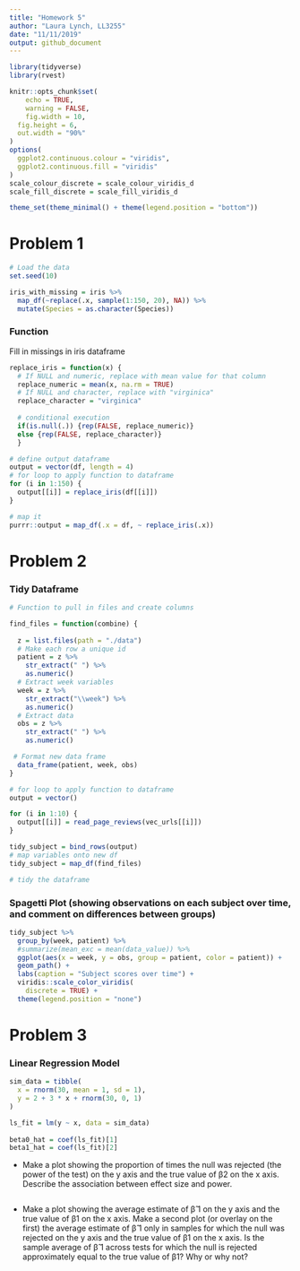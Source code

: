 ```yaml
---
title: "Homework 5"
author: "Laura Lynch, LL3255"
date: "11/11/2019"
output: github_document
---
```


```r

library(tidyverse)
library(rvest)

knitr::opts_chunk$set(
	echo = TRUE,
	warning = FALSE,
	fig.width = 10, 
  fig.height = 6,
  out.width = "90%"
)
options(
  ggplot2.continuous.colour = "viridis",
  ggplot2.continuous.fill = "viridis"
)
scale_colour_discrete = scale_colour_viridis_d
scale_fill_discrete = scale_fill_viridis_d

theme_set(theme_minimal() + theme(legend.position = "bottom"))
```

# Problem 1
```r
# Load the data
set.seed(10)

iris_with_missing = iris %>% 
  map_df(~replace(.x, sample(1:150, 20), NA)) %>%
  mutate(Species = as.character(Species))
```

### Function

Fill in missings in iris dataframe
```r
replace_iris = function(x) {
  # If NULL and numeric, replace with mean value for that column
  replace_numeric = mean(x, na.rm = TRUE)
  # If NULL and character, replace with "virginica"
  replace_character = "virginica"
  
  # conditional execution
  if(is.null(.)) {rep(FALSE, replace_numeric)}
  else {rep(FALSE, replace_character)}
  }

# define output dataframe
output = vector(df, length = 4)
# for loop to apply function to dataframe
for (i in 1:150) {
  output[[i]] = replace_iris(df[[i]])
}

# map it
purrr::output = map_df(.x = df, ~ replace_iris(.x))

```


# Problem 2

### Tidy Dataframe
```r
# Function to pull in files and create columns

find_files = function(combine) {
  
  z = list.files(path = "./data")
  # Make each row a unique id
  patient = z %>%
    str_extract(" ") %>%
    as.numeric()
  # Extract week variables
  week = z %>%
    str_extract("\\week") %>%
    as.numeric()
  # Extract data
  obs = z %>%
    str_extract(" ") %>%
    as.numeric()

 # Format new data frame 
  data_frame(patient, week, obs)
}

# for loop to apply function to dataframe
output = vector()

for (i in 1:10) {
  output[[i]] = read_page_reviews(vec_urls[[i]])
}

tidy_subject = bind_rows(output)
# map variables onto new df
tidy_subject = map_df(find_files)

# tidy the dataframe
```

### Spagetti Plot (showing observations on each subject over time, and comment on differences between groups)

```r
tidy_subject %>% 
  group_by(week, patient) %>% 
  #summarize(mean_exc = mean(data_value)) %>% 
  ggplot(aes(x = week, y = obs, group = patient, color = patient)) +
  geom_path() + 
  labs(caption = "Subject scores over time") + 
  viridis::scale_color_viridis(
    discrete = TRUE) + 
  theme(legend.position = "none")
```


# Problem 3

### Linear Regression Model

```r
sim_data = tibble(
  x = rnorm(30, mean = 1, sd = 1),
  y = 2 + 3 * x + rnorm(30, 0, 1)
)

ls_fit = lm(y ~ x, data = sim_data)
  
beta0_hat = coef(ls_fit)[1]
beta1_hat = coef(ls_fit)[2]
```

* Make a plot showing the proportion of times the null was rejected (the power of the test) on the y axis and the true value of β2 on the x axis. Describe the association between effect size and power.
```r

```

* Make a plot showing the average estimate of β̂ 1 on the y axis and the true value of β1 on the x axis. Make a second plot (or overlay on the first) the average estimate of β̂ 1 only in samples for which the null was rejected on the y axis and the true value of β1 on the x axis. Is the sample average of β̂ 1 across tests for which the null is rejected approximately equal to the true value of β1? Why or why not?
```r

```

